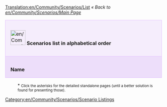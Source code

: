 [[Translation:en/Community/Scenarios/List]]
''« Back to [[en/Community/Scenarios/Main Page]]''

{| cellspacing="3" class="mainpagetable" align="center" width="100%"
|- valign="top" 
|colspan="11" style="font-size: 100%; BACKGROUND-COLOR: #F5EDFC; border: 1px solid #E1BBFF; margin: 0; padding: 1em; text-align: left; width:14%"|[[File:en/Community/Scenarios/Scnlist-alphabetical.png|48px]] <font size="3">'''Scenarios list in alphabetical order'''</font>
|-
|style="font-size: 100%; BACKGROUND-COLOR: #EDDEFA; border: 1px solid #E1BBFF; margin: 0; padding: 1em 1em 0em 1em; text-align: left;"|'''Name'''
|style="font-size: 100%; BACKGROUND-COLOR: #EDDEFA; border: 1px solid #E1BBFF; margin: 0; padding: 1em 1em 0em 1em; text-align: left;"|'''Description'''
|style="font-size: 100%; BACKGROUND-COLOR: #EDDEFA; border: 1px solid #E1BBFF; margin: 0; padding: 1em 1em 0em 1em; text-align: left;"|'''Difficulty'''
|style="font-size: 100%; BACKGROUND-COLOR: #EDDEFA; border: 1px solid #E1BBFF; margin: 0; padding: 1em 1em 0em 1em; text-align: left;"|'''Setting'''
|style="font-size: 100%; BACKGROUND-COLOR: #EDDEFA; border: 1px solid #E1BBFF; margin: 0; padding: 1em 1em 0em 1em; text-align: left;"|'''Size'''
|style="font-size: 100%; BACKGROUND-COLOR: #EDDEFA; border: 1px solid #E1BBFF; margin: 0; padding: 1em 1em 0em 1em; text-align: left;"|'''Relief'''
|style="font-size: 100%; BACKGROUND-COLOR: #EDDEFA; border: 1px solid #E1BBFF; margin: 0; padding: 1em 1em 0em 1em; text-align: left;"|'''Towns'''
|style="font-size: 100%; BACKGROUND-COLOR: #EDDEFA; border: 1px solid #E1BBFF; margin: 0; padding: 1em 1em 0em 1em; text-align: left;"|'''Industries'''
|style="font-size: 100%; BACKGROUND-COLOR: #EDDEFA; border: 1px solid #E1BBFF; margin: 0; padding: 1em 1em 0em 1em; text-align: left;"|'''Based on Real World'''
|style="font-size: 100%; BACKGROUND-COLOR: #EDDEFA; border: 1px solid #E1BBFF; margin: 0; padding: 1em 1em 0em 1em; text-align: left;"|'''OpenTTD Version'''
|style="font-size: 100%; BACKGROUND-COLOR: #EDDEFA; border: 1px solid #E1BBFF; margin: 0; padding: 1em 1em 0em 1em; text-align: left;"|'''Author'''

{{en/Community/Scenarios/ScenariosListRow|name=(Don't) Hurt Your Eyes ;-) [[en/Community/Scenarios/(Don't) Hurt Your Eyes ;-)|*]]
|description=A toyland map made with the original TTD
|difficulty=[[en/Community/Scenarios/Difficulty/Normal|Normal]]
|setting=[[en/Community/Scenarios/Climate/Toyland|Toyland]]
|size=[[en/Community/Scenarios/Size/256x256|256x256]]
|relief=[[en/Community/Scenarios/Relief/Flat|Flat]]
|towns=Normal 
|industries=[[en/Community/Scenarios/Industry Density/Normal|Normal]]
|realworld=no 
|version=any
|author=Sleepie 
}}

{{en/Community/Scenarios/ScenariosListRow|name=A Mars Odyssey v0.5&nbsp;[[en/Community/Scenarios/A Mars Odyssey|*]]
|description=
|difficulty=[[en/Community/Scenarios/Difficulty/Easy|Easy]]
|setting=[[en/Community/Scenarios/Climate/Special|Special (Mars)]]
|size=[[en/Community/Scenarios/Size/256x256|256x256]]
|relief=[[en/Community/Scenarios/Relief/Flat|Flat]]
|towns=Normal
|industries=[[en/Community/Scenarios/Industry Density/Normal|Normal]]
|realworld=no
|version=0.5.0
|author=Ominus
}}

{{en/Community/Scenarios/ScenariosListRow|name=Alexander to Karthoum&nbsp;[[en/Community/Scenarios/Alexander to Karthoum|*]]
|description=based on a heightmap for the [https://www.wikipedia.org/wiki/Nile Nile]
|difficulty=[[en/Community/Scenarios/Difficulty/Normal|Normal]]
|setting=[[en/Community/Scenarios/Climate/Sub-Tropical|Sub-Tropical]]
|size=[[en/Community/Scenarios/Size/512x2048|512x2048]]
|relief=[[en/Community/Scenarios/Relief/Flat|Flat]]
|towns=Normal
|industries=[[en/Community/Scenarios/Industry Density/Normal|Normal]]
|realworld=[[en/Community/Scenarios/Real World|The Nile from the delta to Karthoum]]
|version=0.5.0
|author=thebrightside
}}

{{en/Community/Scenarios/ScenariosListRow|name=Bergen&nbsp;[[en/Bergen|*]]
|description=based on the area around Bergen, Norway
|difficulty=[[en/Community/Scenarios/Difficulty/Easy|Easy]]
|setting=[[en/Community/Scenarios/Climate/Temperate|Temperate]]
|size=[[en/Community/Scenarios/Size/2048x2048|2048x2048]]
|relief=[[en/Community/Scenarios/Mixed Relief Scenarios|Mixed]]
|towns=High
|industries=[[en/Community/Scenarios/Industry Density/High|High]]
|realworld=[[en/Community/Scenarios/Real World|Central regions of Hordaland county, Western Norway]]
|version=0.5.3
|author=phil liggett
}}

{{en/Community/Scenarios/ScenariosListRow|name=CarstsEuropeScenario&nbsp;[[en/Community/Scenarios/Europe|*]]
|description=Europe based on NASA SRTM-Data
|difficulty=[[en/Community/Scenarios/Difficulty/Normal|Normal]]
|setting=[[en/Community/Scenarios/Climate/Temperate|Temperate]]
|size=[[en/Community/Scenarios/Size/2048x2048|2048x2048]]
|relief=[[en/Community/Scenarios/Mixed Relief Scenarios|Mixed]]
|towns=High
|industries=[[en/Community/Scenarios/Industry Density/High|High]]
|realworld=[[en/Community/Scenarios/Real World|Europe]]
|version=0.5.0
|author=CARST
}}

{{en/Community/Scenarios/ScenariosListRow|name=CarstsMonsterScenario_v3&nbsp;[[en/Community/Scenarios/CarstsMonsterScenario v3|*]]
|description=Hundreds of cities and industries
|difficulty=[[en/Community/Scenarios/Difficulty/Easy|Easy]]
|setting=[[en/Community/Scenarios/Climate/Temperate|Temperate]]
|size=[[en/Community/Scenarios/Size/2048x2048|2048x2048]]
|relief=[[en/Community/Scenarios/Relief/Flat|Flat]]
|towns=High
|industries=[[en/Community/Scenarios/Industry Density/High|High]]
|realworld=no
|version=0.5.0
|author=CARST
}}

{{en/Community/Scenarios/ScenariosListRow|name=CarstsTrainingScenario_v3&nbsp;[[en/Community/Scenarios/CarstsTrainingScenario v3|*]]
|description=Six-city training ground
|difficulty=[[en/Community/Scenarios/Difficulty/Easy|Easy]]
|setting=[[en/Community/Scenarios/Climate/Temperate|Temperate]]
|size=[[en/Community/Scenarios/Size/256x256|256x256]]
|relief=[[en/Community/Scenarios/Relief/Very Flat|Very Flat]]
|towns=Low
|industries=[[en/Community/Scenarios/Industry Density/High|High]]
|realworld=no
|version=0.6.0
|author=CARST
}}

{{en/Community/Scenarios/ScenariosListRow|name=CarstsWorldScenario&nbsp;[[en/Community/Scenarios/CarstsWorldScenario|*]]
|description=Planet earth based on satellite-data
|difficulty=[[en/Community/Scenarios/Difficulty/Normal|Normal]]
|setting=[[en/Community/Scenarios/Climate/Temperate|Temperate]]
|size=[[en/Community/Scenarios/Size/Other|8192x4096]]
|relief=[[en/Community/Scenarios/Mixed Relief Scenarios|Mixed]]
|towns=Normal
|industries=[[en/Community/Scenarios/Industry Density/Normal|Normal]]
|realworld=[[en/Community/Scenarios/Real World|Earth]]
|version=0.6.0
|author=CARST
}}

{{en/Community/Scenarios/ScenariosListRow|name=Chatham Islands v0.5&nbsp;[[en/Community/Scenarios/Chatham Islands|*]]
|description=New Zealand's [https://www.wikipedia.org/wiki/Chatham_Islands Chatham Islands]
|difficulty=[[en/Community/Scenarios/Difficulty/Normal|Normal]]
|setting=[[en/Community/Scenarios/Climate/Sub-Tropical|Sub-Tropical]]
|size=[[en/Community/Scenarios/Size/1024x1024|1024x1024]]
|relief=[[en/Community/Scenarios/Relief/Hilly|Hilly]]
|towns=High
|industries=[[en/Community/Scenarios/Industry Density/High|High]]
|realworld=[[en/Community/Scenarios/Real World|Chatham Islands (Terrain only)]]
|version=0.5.0
|author=Ominus
}}

{{en/Community/Scenarios/ScenariosListRow|name=Climb up the Mountains&nbsp;[[en/Community/Scenarios/Climb up the Mountains|*]]
|description=Made with the original TTD
|difficulty=[[en/Community/Scenarios/Difficulty/Normal|Normal]]
|setting=[[en/Community/Scenarios/Climate/Sub-Arctic|Sub-Arctic]]
|size=[[en/Community/Scenarios/Size/256x256|256x256]]
|relief=[[en/Community/Scenarios/Mixed Relief Scenarios|Mixed]]
|towns=Normal
|industries=[[en/Community/Scenarios/Industry Density/Normal|Normal]]
|realworld=no
|version=any
|author=Sleepie
}}

{{en/Community/Scenarios/ScenariosListRow|name=Cuba&nbsp;[[en/Community/Scenarios/Cuba|*]]
|description=Real-life Cuba
|difficulty=[[en/Community/Scenarios/Difficulty/Normal|Normal]]
|setting=[[en/Community/Scenarios/Climate/Sub-Tropical|Sub-Tropical]]
|size=[[en/Community/Scenarios/Size/1024x512|1024x512]]
|relief=[[en/Community/Scenarios/Mixed Relief Scenarios|Mixed]]
|towns=Normal
|industries=[[en/Community/Scenarios/Industry Density/Normal|Normal]]
|realworld=Yes
|version=0.6.0
|author=pasisti
}}

{{en/Community/Scenarios/ScenariosListRow|name=Dale of Scandy&nbsp;[[en/Community/Scenarios/Dale of Scandy|*]]
|description=A very nice sub-arctic map
|difficulty=[[en/Community/Scenarios/Difficulty/Normal|Normal]]
|setting=[[en/Community/Scenarios/Climate/Sub-Arctic|Sub-Arctic]]
|size=[[en/Community/Scenarios/Size/256x256|256x256]]
|relief=[[en/Community/Scenarios/Relief/Mountainous|Mountainous]]
|towns=Normal
|industries=[[en/Community/Scenarios/Industry Density/High|High]]
|realworld=no
|version=0.4.5
|author=George
}}

{{en/Community/Scenarios/ScenariosListRow|name=Denmark&nbsp;[[en/Community/Scenarios/Denmark|*]]
|description=
|difficulty=[[en/Community/Scenarios/Difficulty/Normal|Normal]]
|setting=[[en/Community/Scenarios/Climate/Temperate|Temperate]]
|size=[[en/Community/Scenarios/Size/1024x1024|1024x1024]]
|relief=[[en/Community/Scenarios/Relief/Flat|Flat]]
|towns=High
|industries=[[en/Community/Scenarios/Industry Density/Normal|Normal]]
|realworld=[[en/Community/Scenarios/Real World|Denmark]]
|version=0.5.1-RC2
|author=Kristian Rasmussen
}}

{{en/Community/Scenarios/ScenariosListRow|name=Desert Tracking&nbsp;[[en/Community/Scenarios/Desert Tracking|*]]
|description=A long island, [...] a good place to practice building networks
|difficulty=[[en/Community/Scenarios/Difficulty/Normal|Normal]]
|setting=[[en/Community/Scenarios/Climate/Sub-Tropical|Sub-Tropical]]
|size=[[en/Community/Scenarios/Size/256x512|256x512]]
|relief=[[en/Community/Scenarios/Mixed Relief Scenarios|Mixed]]
|towns=Low (11)
|industries=[[en/Community/Scenarios/Industry Density/Normal|Normal]]
|realworld=no
|version=Nightly r10026
|author=Deep Blue
}}

{{en/Community/Scenarios/ScenariosListRow|name=Echo&nbsp;[[en/Community/Scenarios/Echo|*]]
|description=two main sub-tropical continents
|difficulty=[[en/Community/Scenarios/Difficulty/Normal|Normal]]
|setting=[[en/Community/Scenarios/Climate/Sub-Tropical|Sub-Tropical]]
|size=[[en/Community/Scenarios/Size/256x256|256x256]]
|relief=[[en/Community/Scenarios/Relief/Hilly|Hilly]]
|towns=Normal
|industries=[[en/Community/Scenarios/Industry Density/Low|Low]]
|realworld=no
|version=0.4.5
|author=S. Morris (Jungle)
}}

{{en/Community/Scenarios/ScenariosListRow|name=Florida v0.1&nbsp;[[en/Community/Scenarios/Florida|*]]
|description=
|difficulty=[[en/Community/Scenarios/Difficulty/Easy|Easy]]
|setting=[[en/Community/Scenarios/Climate/Temperate|Temperate]]
|size=[[en/Community/Scenarios/Size/512x512|512x512]]
|relief=[[en/Community/Scenarios/Relief/Very Flat|Very Flat]]
|towns=High
|industries=[[en/Community/Scenarios/Industry Density/Normal|Normal]]
|realworld=[[en/Community/Scenarios/Real World|Florida]]
|version=0.5.0
|author=James Kirk aka Carskick
}}

{{en/Community/Scenarios/ScenariosListRow|name=France[[en/France|*]]
|description=
|difficulty=[[en/Community/Scenarios/Difficulty/Normal|Normal]]
|setting=[[en/Community/Scenarios/Climate/Temperate|Temperate]]
|size=[[en/Community/Scenarios/Size/512x512|512x512]]
|relief=[[en/Community/Scenarios/Mixed Relief Scenarios|Mixed]]
|towns=Normal
|industries=[[en/Community/Scenarios/Industry Density/Normal|Normal]]
|realworld=[[en/Community/Scenarios/Real World|France]]
|version=0.5.2
|author=yeupou
}}

{{en/Community/Scenarios/ScenariosListRow|name=Get Your Ships!&nbsp;[[en/Community/Scenarios/Get Your Ships|*]]
|description=
|difficulty=[[en/Community/Scenarios/Difficulty/Hard|Hard]]
|setting=[[en/Community/Scenarios/Climate/Temperate|Temperate]]
|size=[[en/Community/Scenarios/Size/128x512|512x128]]
|relief=[[en/Community/Scenarios/Mixed Relief Scenarios|Mixed]]
|towns=Low
|industries=[[en/Community/Scenarios/Industry Density/Low|Low]]
|realworld=no
|version=0.5.0
|author=ZxBiohazardZx
}}

{{en/Community/Scenarios/ScenariosListRow|name=German Reunification&nbsp;[[en/Community/Scenarios/German Reunification|*]]
|description=
|difficulty=[[en/Community/Scenarios/Difficulty/Easy|Easy]]
|setting=[[en/Community/Scenarios/Climate/Temperate|Temperate]]
|size=[[en/Community/Scenarios/Size/512x512|512x512]]
|relief=[[en/Community/Scenarios/Mixed Relief Scenarios|Mixed]]
|towns=Low
|industries=[[en/Community/Scenarios/Industry Density/Low|Low]]
|realworld=yes
|version=Nightly r10606 (0.6.x)
|author=CMG Lee & Timwi
}}

{{en/Community/Scenarios/ScenariosListRow|name=Home Delivery&nbsp;[[en/Community/Scenarios/Home Delivery|*]]
|description=very large-scale scenario of a suburban house
|difficulty=[[en/Community/Scenarios/Difficulty/Easy|Easy]]
|setting=[[en/Community/Scenarios/Climate/Sub-Arctic|Sub-Arctic]]
|size=[[en/Community/Scenarios/Size/256x256|256x256]]
|relief=[[en/Community/Scenarios/Relief/Mountainous|Mountainous]]
|towns=Normal
|industries=[[en/Community/Scenarios/Industry Density/Normal|Normal]]
|realworld=no
|version=0.5.3
|author=CMG Lee
}}

{{en/Community/Scenarios/ScenariosListRow|name=Iceland&nbsp;[[en/Community/Scenarios/Iceland|*]]
|description=orginal town names and landscape
|difficulty=[[en/Community/Scenarios/Difficulty/Normal|Normal]]
|setting=[[en/Community/Scenarios/Climate/Sub-Arctic|Sub-Arctic]]
|size=[[en/Community/Scenarios/Size/512x512|512x512]]
|relief=[[en/Community/Scenarios/Relief/Hilly|Hilly]]
|towns=Low
|industries=[[en/Community/Scenarios/Industry Density/Low|Low]]
|realworld=[[en/Community/Scenarios/Real World|Iceland]]
|version=0.5.0
|author=Knartz
}}

{{en/Community/Scenarios/ScenariosListRow|name=Islands&nbsp;[[en/Community/Scenarios/Islands|*]]
|description=included by default
|difficulty=[[en/Community/Scenarios/Difficulty/Normal|Normal]]
|setting=[[en/Community/Scenarios/Climate/Sub-Tropical|Sub-Tropical]]
|size=[[en/Community/Scenarios/Size/128x128|128x128]]
|relief=[[en/Community/Scenarios/Relief/Hilly|Hilly]]
|towns=Normal
|industries=[[en/Community/Scenarios/Industry Density/Normal|Normal]]
|realworld=no
|version=0.4.5
|author=Zimri
}}

{{en/Community/Scenarios/ScenariosListRow|name=Italy Scenario v.035&nbsp;[[en/Community/Scenarios/Italy|*]]
|description=
|difficulty=[[en/Community/Scenarios/Difficulty/Easy|Easy]]
|setting=[[en/Community/Scenarios/Climate/Temperate|Temperate]]
|size=[[en/Community/Scenarios/Size/2048x2048|2048x2048]]
|relief=[[en/Community/Scenarios/Mixed Relief Scenarios|Mixed]]
|towns=High
|industries=[[en/Community/Scenarios/Industry Density/High|High]]
|realworld=[[en/Community/Scenarios/Real World|Italy]]
|version=0.5.0-RC4
|author=Mikima
}}

{{en/Community/Scenarios/ScenariosListRow|name=Jamaica&nbsp;[[en/Community/Scenarios/Jamaica|*]]
|description=great potential to exploit the whole island
|difficulty=[[en/Community/Scenarios/Difficulty/Hard|Hard]]
|setting=[[en/Community/Scenarios/Climate/Sub-Tropical|Sub-Tropical]]
|size=[[en/Community/Scenarios/Size/256x256|256x256]]
|relief=[[en/Community/Scenarios/Relief/Flat|Flat]]
|towns=Normal
|industries=[[en/Community/Scenarios/Industry Density/High|High]]
|realworld=[[en/Community/Scenarios/Real World|Jamaica]]
|version=0.5.2
|author=Luukland
}}

{{en/Community/Scenarios/ScenariosListRow|name=Karlsruhe&nbsp;[[en/Karlsruhe|*]]
|description=SW of Germany, around [https://www.wikipedia.org/wiki/Karlsruhe Karlsruhe]
|difficulty=[[en/Community/Scenarios/Difficulty/Easy|Easy]]
|setting=[[en/Community/Scenarios/Climate/Temperate|Temperate]]
|size=[[en/Community/Scenarios/Size/512x512|512x512]]
|relief=[[en/Community/Scenarios/Mixed Relief Scenarios|Mixed]]
|towns=Normal (66)
|industries=[[en/Community/Scenarios/Industry Density/Normal|Normal]]
|realworld=[[en/Community/Scenarios/Real World|Karlsruhe, Germany]]
|version=0.5.2
|author=Fry3k
}}

{{en/Community/Scenarios/ScenariosListRow|name=Kloof&nbsp;[[en/Community/Scenarios/Kloof|*]]
|description=A map at the highest height level divided by a big canyon
|difficulty=[[en/Community/Scenarios/Difficulty/Easy|Easy]]
|setting=[[en/Community/Scenarios/Climate/Temperate|Temperate]]
|size=[[en/Community/Scenarios/Size/512x512|512x512]]
|relief=[[en/Community/Scenarios/Mixed Relief Scenarios|Mixed]]
|towns=High
|industries=[[en/Community/Scenarios/Industry Density/Normal|Normal]]
|realworld=no
|version=0.5.0
|author=thebrightside
}}

{{en/Community/Scenarios/ScenariosListRow|name=Kritschgau [[en/Community/Scenarios/Kritschgau|*]]
|description=A city of 310 000, made up of numerous districts interconnected with highways.
|difficulty=[[en/Community/Scenarios/Difficulty/Normal|Normal]]
|setting=[[en/Community/Scenarios/Climate/Temperate|Temperate]]
|size=[[en/Community/Scenarios/Size/256x256|256x256]]
|relief=[[en/Community/Scenarios/Relief/Flat|Flat]]
|towns=High
|industries=None
|realworld=No
|version=[[en/Archive/Community/Nightly build]] r14110 or newer
|author=Jupix
}}

{{en/Community/Scenarios/ScenariosListRow|name=Lakes&nbsp;[[en/Community/Scenarios/Lakes|*]]
|description=A map made with the original TTD
|difficulty=[[en/Community/Scenarios/Difficulty/Normal|Normal]]
|setting=[[en/Community/Scenarios/Climate/Temperate|Temperate]]
|size=[[en/Community/Scenarios/Size/256x256|256x256]]
|relief=[[en/Community/Scenarios/Mixed Relief Scenarios|Mixed]]
|towns=Normal
|industries=[[en/Community/Scenarios/Industry Density/High|High]]
|realworld=no
|version=any
|author=Sleepie
}}

{{en/Community/Scenarios/ScenariosListRow|name=Land of Floods v0.5&nbsp;[[en/Community/Scenarios/Land of Floods|*]]
|description=
|difficulty=[[en/Community/Scenarios/Difficulty/Normal|Normal]]
|setting=[[en/Community/Scenarios/Climate/Temperate|Temperate]]
|size=[[en/Community/Scenarios/Size/256x256|256x256]]
|relief=[[en/Community/Scenarios/Relief/Very Flat|Very Flat]]
|towns=Normal
|industries=[[en/Community/Scenarios/Industry Density/Normal|Normal]]
|realworld=no
|version=0.5.0
|author=Ominus
}}

{{en/Community/Scenarios/ScenariosListRow|name=Latvia&nbsp;[[en/Community/Scenarios/Latvia|*]]
|description= Map of Latvia and some of neighboring countries.
|difficulty=[[en/Community/Scenarios/Difficulty/Normal|Normal]]
|setting=[[en/Community/Scenarios/Climate/Temperate|Temperate]]
|size=[[en/Community/Scenarios/Size/512x512|512x512]]
|relief=[[en/Community/Scenarios/Mixed Relief Scenarios|Mixed]]
|towns=Normal
|industries=[[en/Community/Scenarios/Industry Density/Normal|Normal]]
|realworld=[[en/Community/Scenarios/Real World|Latvia]]
|version=0.6.0 beta3
|author=Pendrokar
}}

{{en/Community/Scenarios/ScenariosListRow|name=Malaysia&nbsp;[[en/Malaysia|*]]
|description=based on heightmap, with industries and resources in real places
|difficulty=[[en/Community/Scenarios/Difficulty/Normal|Normal]]
|setting=[[en/Community/Scenarios/Climate/Temperate|Temperate]]
|size=[[en/Community/Scenarios/Size/1024x512|1024x512]]
|relief=[[en/Community/Scenarios/Mixed Relief Scenarios|Mixed]]
|towns=Normal
|industries=[[en/Community/Scenarios/Industry Density/High|High]]
|realworld=[[en/Community/Scenarios/Real World|Malaysia, Singapore, Kalimantan]]
|version=0.5.2
|author=Leonard
}}

{{en/Community/Scenarios/ScenariosListRow|name=Malta&nbsp;[[en/Community/Scenarios/Malta|*]]
|description=Malta, Gozo, Comino based on SRTM-3 Data
|difficulty=[[en/Community/Scenarios/Difficulty/Easy|Easy]]
|setting=[[en/Community/Scenarios/Climate/Sub-Tropical|Sub-Tropical]]
|size=[[en/Community/Scenarios/Size/512x1024|512x1024]]
|relief=[[en/Community/Scenarios/Relief/Hilly|Hilly]]
|towns=Normal
|industries=[[en/Community/Scenarios/Industry Density/Normal|Normal]]
|realworld=[[en/Community/Scenarios/Real World|Malta]]
|version=0.6.0-beta3
|author=Daisayah
}}

{{en/Community/Scenarios/ScenariosListRow|name=Oberbayern&nbsp;[[en/Oberbayern|*]]
|description=Southern Bavaria and west part of Austria
|difficulty=[[en/Community/Scenarios/Difficulty/Normal|Normal]]
|setting=[[en/Community/Scenarios/Climate/Sub-Arctic|Sub-Arctic]]
|size=[[en/Community/Scenarios/Size/1024x512|1024x512]]
|relief=[[en/Community/Scenarios/Mixed Relief Scenarios|Mixed]]
|towns=Normal (90)
|industries=[[en/Community/Scenarios/Industry Density/Normal|Normal]]
|realworld=[[en/Community/Scenarios/Real World|Bavaria, Germany]]
|version=0.5.2
|author=Fry3k
}}

{{en/Community/Scenarios/ScenariosListRow|name=Snowy Highlands v0.5&nbsp;[[en/Community/Scenarios/Snowy Highlands|*]]
|description=
|difficulty=[[en/Community/Scenarios/Difficulty/Normal|Normal]]
|setting=[[en/Community/Scenarios/Climate/Sub-Arctic|Sub-Arctic]]
|size=[[en/Community/Scenarios/Size/2048x2048|2048x2048]]
|relief=[[en/Community/Scenarios/Relief/Hilly|Hilly]]
|towns=Normal
|industries=[[en/Community/Scenarios/Industry Density/Normal|Normal]]
|realworld=no
|version=0.5.0-RC5
|author=Sleepie
}}

{{en/Community/Scenarios/ScenariosListRow|name=Super Britania&nbsp;[[en/Community/Scenarios/Super Britania|*]]
|description=
|difficulty=[[en/Community/Scenarios/Difficulty/Normal|Normal]]
|setting=[[en/Community/Scenarios/Climate/Temperate|Temperate]]
|size=[[en/Community/Scenarios/Size/256x256|256x256]]
|relief=[[en/Community/Scenarios/Relief/Flat|Flat]]
|towns=Normal
|industries=[[en/Community/Scenarios/Industry Density/Normal|Normal]]
|realworld=no
|version=0.4.5
|author=George
}}

{{en/Community/Scenarios/ScenariosListRow|name=Süd-Rheinland-Pfalz & Saarland&nbsp;[[en/Süd-Rheinland-Pfalz & Saarland|*]]
|description=SW of Germany: [https://www.wikipedia.org/wiki/Rhine Rhine] Valley and surroundings
|difficulty=[[en/Community/Scenarios/Difficulty/Normal|Normal]]
|setting=[[en/Community/Scenarios/Climate/Temperate|Temperate]]
|size=[[en/Community/Scenarios/Size/1024x2048|2048x1024]]
|relief=[[en/Community/Scenarios/Mixed Relief Scenarios|Mixed]]
|towns=Normal (137)
|industries=[[en/Community/Scenarios/Industry Density/Normal|Normal]]
|realworld=[[en/Community/Scenarios/Real World|Germany]]
|version=0.5.2
|author=Fry3k
}}

{{en/Community/Scenarios/ScenariosListRow|name=The Barrens&nbsp;[[en/Community/Scenarios/The Barrens|*]]
|description=
|difficulty=[[en/Community/Scenarios/Difficulty/Normal|Normal]]
|setting=[[en/Community/Scenarios/Climate/Sub-Tropical|Sub-Tropical]]
|size=[[en/Community/Scenarios/Size/512x512|512x512]]
|relief=[[en/Community/Scenarios/Mixed Relief Scenarios|Mixed]]
|towns=Normal
|industries=[[en/Community/Scenarios/Industry Density/High|High]]
|realworld=no
|version=0.6.0-beta2
|author=[[en/Archive/Community/Users/Tirdun]]
}}

{{en/Community/Scenarios/ScenariosListRow|name=The Isles v1.1&nbsp;[[en/Community/Scenarios/The Isles|*]]
|description=
|difficulty=[[en/Community/Scenarios/Difficulty/Normal|Normal]]
|setting=[[en/Community/Scenarios/Climate/Sub-Tropical|Sub-Tropical]]
|size=[[en/Community/Scenarios/Size/1024x1024|1024x1024]]
|relief=[[en/Community/Scenarios/Relief/Flat|Flat]]
|towns=High
|industries=[[en/Community/Scenarios/Industry Density/Normal|Normal]]
|realworld=no
|version=0.4.8
|author=thebrightside
}}

{{en/Community/Scenarios/ScenariosListRow|name=The Netherlands detailed[[en/The Netherlands detailed|*]]
|description=A very detailed map of The Netherlands 
|difficulty=[[en/Community/Scenarios/Difficulty/Easy|Easy]]
|setting=[[en/Community/Scenarios/Climate/Temperate|Temperate]]
|size=[[en/Community/Scenarios/Size/1024x1024|1024x1024]]
|relief=[[en/Community/Scenarios/Relief/Very Flat|Very Flat]]
|towns=Normal-High
|industries=[[en/Community/Scenarios/Industry Density/High|High]]
|realworld=[[en/Community/Scenarios/Real World|The Netherlands]]
|version=Nightly r12162
|author=paultox
}}

{{en/Community/Scenarios/ScenariosListRow|name=Toy Train [[en/Community/Scenarios/Toy Train|*]]
|description=
|difficulty=[[en/Community/Scenarios/Difficulty/Hard|Hard]]
|setting=[[en/Community/Scenarios/Climate/Toyland|Toyland]]
|size=[[en/Community/Scenarios/Size/256x256|256x256]]
|relief=[[en/Community/Scenarios/Relief/Mountainous|Mountainous]]
|towns=Low
|industries=[[en/Community/Scenarios/Industry Density/Normal|Normal]]
|realworld=no
|version=0.4.5
|author=Purno
}}

{{en/Community/Scenarios/ScenariosListRow|name=Tropical River&nbsp;[[en/Community/Scenarios/Tropical River|*]]
|description=
|difficulty=[[en/Community/Scenarios/Difficulty/Normal|Normal]]
|setting=[[en/Community/Scenarios/Climate/Sub-Tropical|Sub-Tropical]]
|size=[[en/Community/Scenarios/Size/128x1024|128x1024]]
|relief=[[en/Community/Scenarios/Relief/Very Flat|Very Flat]]
|towns=Normal
|industries=[[en/Community/Scenarios/Industry Density/Normal|Normal]]
|realworld=no
|version=0.4.8
|author=Viole Falushe
}}

{{en/Community/Scenarios/ScenariosListRow|name=UltimaV Britannia&nbsp;[[en/Community/Scenarios/UltimaV Britannia|*]]
|description=The world of Britannia of Ultima V
|difficulty=[[en/Community/Scenarios/Difficulty/Normal|Normal]]
|setting=[[en/Community/Scenarios/Climate/Sub-Arctic|Sub-Arctic]]
|size=[[en/Community/Scenarios/Size/512x512|512x512]]
|relief=[[en/Community/Scenarios/Mixed Relief Scenarios|Mixed]]
|towns=Normal
|industries=[[en/Community/Scenarios/Industry Density/Normal|Normal]]
|realworld=no
|version=0.5.3
|author=CMG Lee
}}

{{en/Community/Scenarios/ScenariosListRow|name=United Kingdom v1.0&nbsp;[[en/Community/Scenarios/United Kingdom|*]]
|description=Based off height map data from NASA
|difficulty=[[en/Community/Scenarios/Difficulty/Easy|Easy]]
|setting=[[en/Community/Scenarios/Climate/Temperate|Temperate]]
|size=[[en/Community/Scenarios/Size/2048x2048|2048x2048]]
|relief=[[en/Community/Scenarios/Mixed Relief Scenarios|Mixed]]
|towns=Normal
|industries=[[en/Community/Scenarios/Industry Density/High|High]]
|realworld=[[en/Community/Scenarios/Real World|United Kingdom]]
|version=0.5.0
|author=JonScaife
}}

{{en/Community/Scenarios/ScenariosListRow|name=Verdant Islands&nbsp;[[en/Community/Scenarios/Verdant Islands|*]]
|description=
|difficulty=[[en/Community/Scenarios/Difficulty/Normal|Normal]]
|setting=[[en/Community/Scenarios/Climate/Temperate|Temperate]]
|size=[[en/Community/Scenarios/Size/256x256|256x256]]
|relief=[[en/Community/Scenarios/Relief/Mountainous|Mountainous]]
|towns=Normal
|industries=[[en/Community/Scenarios/Industry Density/High|High]]
|realworld=no
|version=0.6.0-beta2
|author=[[en/Archive/Community/Users/Tirdun]]
}}

{{en/Community/Scenarios/ScenariosListRow|name=Water and Mountains v1.0&nbsp;[[en/Community/Scenarios/Water and Mountains|*]]
|description=
|difficulty=[[en/Community/Scenarios/Difficulty/Normal|Normal]]
|setting=[[en/Community/Scenarios/Climate/Temperate|Temperate]]
|size=[[en/Community/Scenarios/Size/512x512|512x512]]
|relief=[[en/Community/Scenarios/Relief/Hilly|Hilly]]
|towns=Low
|industries=[[en/Community/Scenarios/Industry Density/Low|Low]]
|realworld=no
|version=Nightly r8148 (0.6.x)
|author=Sleepie
}}

{{en/Community/Scenarios/ScenariosListRow|name=Whistler
|minimap=Scenario_whistler.gif
|screenshot=Scenario_whistler2.gif
|description=Small, fun and easy map. Can you transport everything? Starts at 1.1.2008.
|difficulty=[[en/Community/Scenarios/Difficulty/Easy|Easy]]
|setting=[[en/Community/Scenarios/Climate/Sub-Arctic|Sub-Arctic]]
|size=[[en/Community/Scenarios/Size/256x256|256x256]]
|relief=[[en/Community/Scenarios/Mixed Relief Scenarios|Mixed]]
|towns=Normal
|industries=[[en/Community/Scenarios/Industry Density/Normal|Normal]]
|realworld=No
|version=0.6.3
|author=Priski
}}

|}

: * <small>Click the asterisks for the detailed standalone pages (until a better solution is found for presenting those).</small>

[[Category:en/Community/Scenarios/Scenario Listings]]